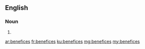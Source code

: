 ==English==

===Noun===
{{head|en}}

# {{plural of|benefice}}

[[ar:benefices]]
[[fr:benefices]]
[[ku:benefices]]
[[mg:benefices]]
[[my:benefices]]